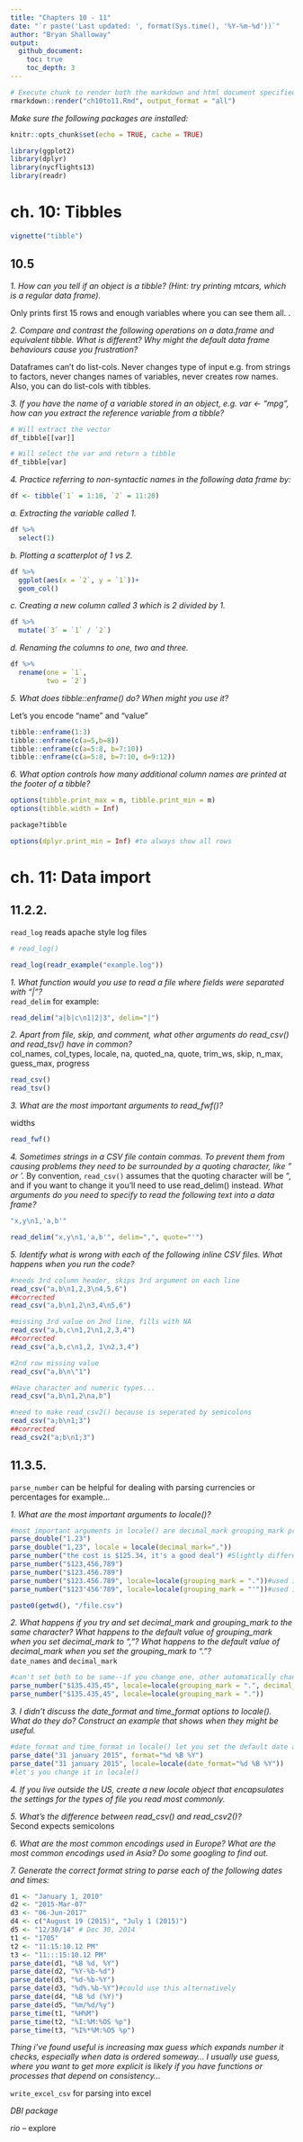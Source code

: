 ```yaml
---
title: "Chapters 10 - 11"
date: "`r paste('Last updated: ', format(Sys.time(), '%Y-%m-%d'))`"
author: "Bryan Shalloway"
output: 
  github_document:
    toc: true
    toc_depth: 3
---
```

 

```r
# Execute chunk to render both the markdown and html document specified in the YAML header.
rmarkdown::render("ch10to11.Rmd", output_format = "all")
```

*Make sure the following packages are installed:*  

```r
knitr::opts_chunk$set(echo = TRUE, cache = TRUE)

library(ggplot2)
library(dplyr)
library(nycflights13)
library(readr)
```

# ch. 10: Tibbles

```r
vignette("tibble")
```


## 10.5

*1. How can you tell if an object is a tibble? (Hint: try printing mtcars, which is a regular data frame).*  
  
Only prints first 15 rows and enough variables where you can see them all. .


*2. Compare and contrast the following operations on a data.frame and equivalent tibble. What is different? Why might the default data frame behaviours cause you frustration?*  
  
Dataframes can't do list-cols. Never changes type of input e.g. from strings to factors, never changes names of variables, never creates row names. Also, you can do list-cols with tibbles.  
  

*3. If you have the name of a variable stored in an object, e.g. var <- "mpg", how can you extract the reference variable from a tibble?*  
  
```r
# Will extract the vector
df_tibble[[var]]

# Will select the var and return a tibble
df_tibble[var]
```

*4. Practice referring to non-syntactic names in the following data frame by:*  
  
```r
df <- tibble(`1` = 1:10, `2` = 11:20)

```

*a. Extracting the variable called 1.*  
```r
df %>% 
  select(1)
```
  

*b. Plotting a scatterplot of 1 vs 2.*  
```r
df %>% 
  ggplot(aes(x = `2`, y = `1`))+
  geom_col()
```
 
*c. Creating a new column called 3 which is 2 divided by 1.*  
  
```r
df %>% 
  mutate(`3` = `1` / `2`) 
```

*d. Renaming the columns to one, two and three.*  
```r
df %>% 
  rename(one = `1`,
         two = `2`)

```
  

*5. What does tibble::enframe() do? When might you use it?*  

Let's you encode "name" and "value"
```r
tibble::enframe(1:3)
tibble::enframe(c(a=5,b=8))
tibble::enframe(c(a=5:8, b=7:10))
tibble::enframe(c(a=5:8, b=7:10, d=9:12))
```


*6. What option controls how many additional column names are printed at the footer of a tibble?*  
```r
options(tibble.print_max = n, tibble.print_min = m)
options(tibble.width = Inf)

package?tibble

options(dplyr.print_min = Inf) #to always show all rows
```


# ch. 11: Data import

## 11.2.2.  

`read_log` reads apache style log files

```r
# read_log()

read_log(readr_example("example.log"))
```

  
*1. What function would you use to read a file where fields were separated with "|"?*  
`read_delim`  for example:
```r
read_delim("a|b|c\n1|2|3", delim="|")
```
  
  
  
*2. Apart from file, skip, and comment, what other arguments do read_csv() and read_tsv() have in common?*  
col_names, col_types, locale, na, quoted_na, quote, trim_ws, skip, n_max, guess_max, progress  
  
```r
read_csv()
read_tsv()
```

  
*3. What are the most important arguments to read_fwf()?*  

widths
```r
read_fwf()
```

  
*4. Sometimes strings in a CSV file contain commas. To prevent them from causing problems they need to be surrounded by a quoting character, like " or '.* By convention, `read_csv()` assumes that the quoting character will be ", and if you want to change it you'll need to use read_delim() instead. *What arguments do you need to specify to read the following text into a data frame?*
  
```r
"x,y\n1,'a,b'"

read_delim("x,y\n1,'a,b'", delim=",", quote="'")
```



*5. Identify what is wrong with each of the following inline CSV files. What happens when you run the code?*  
  
```r
#needs 3rd column header, skips 3rd argument on each line
read_csv("a,b\n1,2,3\n4,5,6")
##corrected
read_csv("a,b\n1,2\n3,4\n5,6")

#missing 3rd value on 2nd line, fills with NA
read_csv("a,b,c\n1,2\n1,2,3,4")
##corrected
read_csv("a,b,c\n1,2, 1\n2,3,4")

#2nd row missing value
read_csv("a,b\n\"1")

#Have character and numeric types...
read_csv("a,b\n1,2\na,b")

#need to make read_csv2() because is seperated by semicolons
read_csv("a;b\n1;3")
##corrected
read_csv2("a;b\n1;3")
```
  

## 11.3.5.

`parse_number` can be helpful for dealing with parsing currencies or percentages for example...

*1. What are the most important arguments to locale()?*  
  
```r
#most important arguments in locale() are decimal_mark grouping_mark probably
parse_double("1.23")
parse_double("1,23", locale = locale(decimal_mark=","))
parse_number("the cost is $125.34, it's a good deal") #Slightly different than book, captures decimal
parse_number("$123,456,789")
parse_number("$123.456.789")
parse_number("$123.456.789", locale=locale(grouping_mark = "."))#used in europe
parse_number("$123'456'789", locale=locale(grouping_mark = "'"))#used in Switzerland

```
  


```r
paste0(getwd(), "/file.csv")
```


*2. What happens if you try and set decimal_mark and grouping_mark to the same character? What happens to the default value of grouping_mark when you set decimal_mark to ","? What happens to the default value of decimal_mark when you set the grouping_mark to "."?*  
`date_names`  and `decimal_mark`
```r
#can't set both to be same--if you change one, other automatically changes
parse_number("$135.435,45", locale=locale(grouping_mark = ".", decimal_mark = ","))
parse_number("$135.435,45", locale=locale(grouping_mark = "."))

```
  

*3. I didn't discuss the date_format and time_format options to locale(). What do they do? Construct an example that shows when they might be useful.*    
```r
#date_format and time_format in locale() let you set the default date and time formats
parse_date("31 january 2015", format="%d %B %Y")
parse_date("31 january 2015", locale=locale(date_format="%d %B %Y")) 
#let's you change it in locale()
```
  

*4. If you live outside the US, create a new locale object that encapsulates the settings for the types of file you read most commonly.*  
  

*5. What's the difference between read_csv() and read_csv2()?*  
Second expects semicolons  

*6. What are the most common encodings used in Europe? What are the most common encodings used in Asia? Do some googling to find out.*  
  
*7. Generate the correct format string to parse each of the following dates and times:*  
```r
d1 <- "January 1, 2010"
d2 <- "2015-Mar-07"
d3 <- "06-Jun-2017"
d4 <- c("August 19 (2015)", "July 1 (2015)")
d5 <- "12/30/14" # Dec 30, 2014
t1 <- "1705"
t2 <- "11:15:10.12 PM"
t3 <- "11:::15:10.12 PM"
parse_date(d1, "%B %d, %Y")
parse_date(d2, "%Y-%b-%d")
parse_date(d3, "%d-%b-%Y")
parse_date(d3, "%d%.%b-%Y")#could use this alternatively
parse_date(d4, "%B %d (%Y)")
parse_date(d5, "%m/%d/%y")
parse_time(t1, "%H%M")
parse_time(t2, "%I:%M:%OS %p")
parse_time(t3, "%I%*%M:%OS %p")
```


*Thing i've found useful is increasing max guess which expands number it checks, especially when data is ordered someway... I usually use guess, where you want to get more explicit is likely if you have functions or processes that depend on consistency...*

`write_excel_csv` for parsing into excel

*DBI package*

*rio* -- explore


